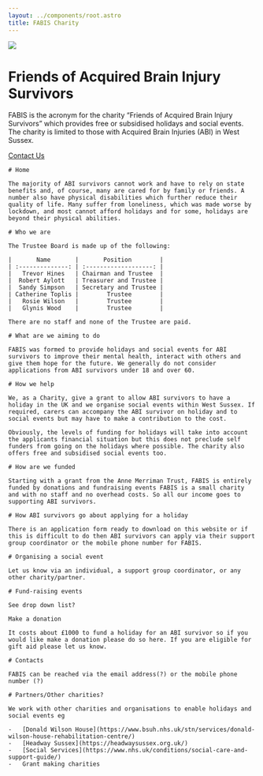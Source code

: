 ```yaml
---
layout: ../components/root.astro
title: FABIS Charity
---
```



<div class="hero mx-auto mb-16 h-5/6 max-w-4xl">
    <div class="hero-content flex-col gap-14 md:flex-row">
        <img src={logo} class="max-w-[15rem] rounded-full shadow-2xl md:max-w-xs" />
        <div>
            <h1 class="text-5xl font-bold">
                Friends of Acquired Brain Injury Survivors
            </h1>
            <p class="py-6">
                FABIS is the acronym for the charity “Friends of Acquired Brain
                Injury Survivors” which provides free or subsidised holidays and
                social events. The charity is limited to those with Acquired Brain
                Injuries (ABI) in West Sussex.
            </p>
            <a href="/contact-us" class="btn-primary btn m-2 flex">
                Contact Us
            </a>
        </div>
    </div>
</div>

<div class='max-w-[75ch] prose prose-h1:scroll-mt-16 prose-h1:text-3xl mx-auto px-8 prose-table:table prose-table:-z-1 prose-table:shadow-2xl text-base-content mb-14'>

    # Home

    The majority of ABI survivors cannot work and have to rely on state benefits and, of course, many are cared for by family or friends. A number also have physical disabilities which further reduce their quality of life. Many suffer from loneliness, which was made worse by lockdown, and most cannot afford holidays and for some, holidays are beyond their physical abilities.

    # Who we are

    The Trustee Board is made up of the following:

    |       Name       |       Position        |
    | :--------------: | :-------------------: |
    |   Trevor Hines   | Chairman and Trustee  |
    |  Robert Aylott   | Treasurer and Trustee |
    |  Sandy Simpson   | Secretary and Trustee |
    | Catherine Toplis |        Trustee        |
    |   Rosie Wilson   |        Trustee        |
    |   Glynis Wood    |        Trustee        |

    There are no staff and none of the Trustee are paid.

    # What are we aiming to do

    FABIS was formed to provide holidays and social events for ABI survivors to improve their mental health, interact with others and give them hope for the future. We generally do not consider applications from ABI survivors under 18 and over 60.

    # How we help

    We, as a Charity, give a grant to allow ABI survivors to have a holiday in the UK and we organise social events within West Sussex. If required, carers can accompany the ABI survivor on holiday and to social events but may have to make a contribution to the cost.

    Obviously, the levels of funding for holidays will take into account the applicants financial situation but this does not preclude self funders from going on the holidays where possible. The charity also offers free and subsidised social events too.

    # How are we funded

    Starting with a grant from the Anne Merriman Trust, FABIS is entirely funded by donations and fundraising events FABIS is a small charity and with no staff and no overhead costs. So all our income goes to supporting ABI survivors.

    # How ABI survivors go about applying for a holiday

    There is an application form ready to download on this website or if this is difficult to do then ABI survivors can apply via their support group coordinator or the mobile phone number for FABIS.

    # Organising a social event

    Let us know via an individual, a support group coordinator, or any other charity/partner.

    # Fund-raising events

    See drop down list?

    Make a donation

    It costs about £1000 to fund a holiday for an ABI survivor so if you would like make a donation please do so here. If you are eligible for gift aid please let us know.

    # Contacts

    FABIS can be reached via the email address(?) or the mobile phone number (?)

    # Partners/Other charities?

    We work with other charities and organisations to enable holidays and social events eg

    -   [Donald Wilson House](https://www.bsuh.nhs.uk/stn/services/donald-wilson-house-rehabilitation-centre/)
    -   [Headway Sussex](https://headwaysussex.org.uk/)
    -   [Social Services](https://www.nhs.uk/conditions/social-care-and-support-guide/)
    -   Grant making charities

</div>
